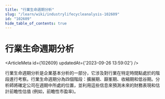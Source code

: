 ```yaml
---
title: "行業生命週期分析"
slug: "/learn/wiki/industrylifecycleanalysis-102609"
id: "102609"
hide_table_of_contents: true
---
```



# 行業生命週期分析

<ArticleMeta id={102609} updatedAt={'2023-09-26 13:59:02'} />
<div className='border-solid border-b border-t-0 my-4 border-[var(--ifm-color-gray-300)]' />

行業生命週期分析是企業基本分析的一部分，它涉及對行業在特定時間點處於的階段進行考察。行業生命週期分為四個階段：擴展期、巔峯期、收縮期和低谷期。分析師將確定公司在週期中所處的位置，並利用這些信息來預測未來的財務表現和估計前瞻性估值 (例如，前瞻性市盈率)。
